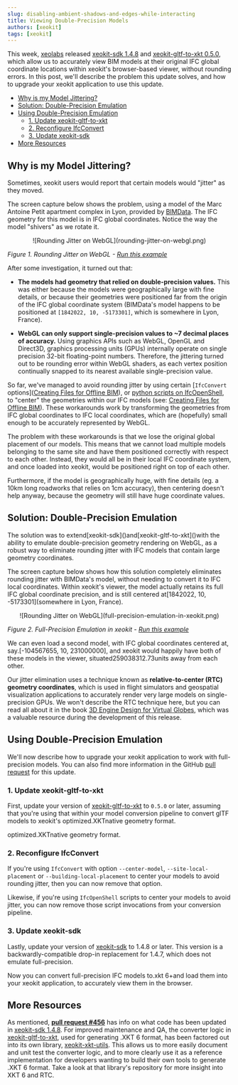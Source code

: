 ```yaml
---
slug: disabling-ambient-shadows-and-edges-while-interacting
title: Viewing Double-Precision Models
authors: [xeokit]
tags: [xeokit]
---
```


This week, [xeolabs](http://xeolabs.com/) released [xeokit-sdk 1.4.8](https://github.com/xeokit/xeokit-sdk) and [xeokit-gltf-to-xkt 0.5.0](https://github.com/xeokit/xeokit-gltf-to-xkt), which allow us to accurately view BIM models at their original IFC global coordinate locations within xeokit's browser-based viewer, without rounding errors. In this post, we'll describe the problem this update solves, and how to upgrade your xeokit application to use this update.

* [Why is my Model Jittering?](#why-is-my-model-jittering)
* [Solution: Double-Precision Emulation](#solution-double-precision-emulation)
* [Using Double-Precision Emulation](#using-double-precision-emulation)
    * [1. Update xeokit-gltf-to-xkt](#1-update-xeokit-gltf-to-xkt)
    * [2. Reconfigure IfcConvert](#2-reconfigure-ifcconvert)
    * [3. Update xeokit-sdk](#3-update-xeokit-sdk)
* [More Resources](#more-resources)

## Why is my Model Jittering?

Sometimes, xeokit users would report that certain models would "jitter" as they moved.

The screen capture below shows the problem, using a model of the Marc Antoine Petit apartment complex in Lyon, provided by [BIMData](https://bimdata.io/). The IFC geometry for this model is in IFC global coordinates. Notice the way the model "shivers" as we rotate it.

<p align="center">
![Rounding Jitter on WebGL](rounding-jitter-on-webgl.png)

*Figure 1. Rounding Jitter on WebGL - [Run this example](https://xeokit.github.io/xeokit-sdk/examples/#loading_XKT_jitter_singlePrecision_MAP)*
</p>

After some investigation, it turned out that:

* **The models had geometry that relied on double-precision values.** This was either because the models were geographically large with fine details, or because their geometries were positioned far from the origin of the IFC global coordinate system (BIMData's model happens to be positioned at `[1842022, 10, -5173301]`, which is somewhere in Lyon, France).

* **WebGL can only support single-precision values to ~7 decimal places of accuracy.** Using graphics APIs such as WebGL, OpenGL and Direct3D, graphics processing units (GPUs) internally operate on single precision 32-bit floating-point numbers. Therefore, the jittering turned out to be rounding error within WebGL shaders, as each vertex position continually snapped to its nearest available single-precision value.


So far, we've managed to avoid rounding jitter by using certain \[`IfcConvert` options\]([Creating Files for Offline BIM](https://github.com/xeokit/xeokit-sdk/wiki/Creating-Files-for-Offline-BIM#42-ifcconvert-options-to-mitigate-precision-loss)), or [python scripts on IfcOpenShell](https://github.com/xeokit/xeokit-sdk/wiki/Creating-Files-for-Offline-BIM#431-a-python-script-using-ifcopenshell), to "center" the geometries within our IFC models (see: [Creating Files for Offline BIM](https://github.com/xeokit/xeokit-sdk/wiki/Creating-Files-for-Offline-BIM#42-ifcconvert-options-to-mitigate-precision-loss)). These workarounds work by transforming the geometries from IFC global coordinates to IFC local coordinates, which are (hopefully) small enough to be accurately represented by WebGL.

The problem with these workarounds is that we lose the original global placement of our models. This means that we cannot load multiple models belonging to the same site and have them positioned correctly with respect to each other. Instead, they would all be in their local IFC coordinate system, and once loaded into xeokit, would be positioned right on top of each other.

Furthermore, if the model is geographically huge, with fine details (eg. a 10km long roadworks that relies on 1cm accuracy), then centering doesn't help anyway, because the geometry will still have huge coordinate values.

## Solution: Double-Precision Emulation

The solution was to extend\[xeokit-sdk\]()and\[xeokit-gltf-to-xkt\]()with the ability to emulate double-precision geometry rendering on WebGL, as a robust way to eliminate rounding jitter with IFC models that contain large geometry coordinates.

The screen capture below shows how this solution completely eliminates rounding jitter with BIMData's model, without needing to convert it to IFC local coordinates. Within xeokit's viewer, the model actually retains its full IFC global coordinate precision, and is still centered at\[1842022, 10, -5173301\](somewhere in Lyon, France).

<p align="center">
![Rounding Jitter on WebGL](full-precision-emulation-in-xeokit.png)

*Figure 2. Full-Precision Emulation in xeokit - [Run this example](https://xeokit.github.io/xeokit-sdk/examples/#loading_XKT_jitter_fullPrecision_MAP)*
</p>

We can even load a second model, with IFC global coordinates centered at, say.\[-104567655, 10, 231000000\], and xeokit would happily have both of these models in the viewer, situated259038312.73units away from each other.

Our jitter elimination uses a technique known as **relative-to-center (RTC) geometry coordinates**, which is used in flight simulators and geospatial visualization applications to accurately render very large models on single-precision GPUs. We won't describe the RTC technique here, but you can read all about it in the book [3D Engine Design for Virtual Globes](https://www.amazon.com/3D-Engine-Design-Virtual-Globes/dp/1568817118), which was a valuable resource during the development of this release.

## Using Double-Precision Emulation

We'll now describe how to upgrade your xeokit application to work with full-precision models. You can also find more information in the GitHub [pull request](https://github.com/xeokit/xeokit-sdk/pull/456) for this update.

### 1. Update xeokit-gltf-to-xkt

First, update your version of [xeokit-gltf-to-xkt](https://github.com/xeokit/xeokit-gltf-to-xkt) to `0.5.0` or later, assuming that you're using that within your model conversion pipeline to convert glTF models to xeokit's optimized.XKTnative geometry format.

optimized.XKTnative geometry format.

### 2. Reconfigure IfcConvert

If you're using `IfcConvert` with option `--center-model`, `--site-local-placement` or `--building-local-placement` to center your models to avoid rounding jitter, then you can now remove that option.

Likewise, if you're using `IfcOpenShell` scripts to center your models to avoid jitter, you can now remove those script invocations from your conversion pipeline.

### 3. Update xeokit-sdk

Lastly, update your version of [xeokit-sdk](https://github.com/xeokit/xeokit-sdk) to 1.4.8 or later. This version is a backwardly-compatible drop-in replacement for 1.4.7, which does not emulate full-precision.

Now you can convert full-precision IFC models to.xkt 6+and load them into your xeokit application, to accurately view them in the browser.

## More Resources

As mentioned, [**pull request #456**](https://github.com/xeokit/xeokit-sdk/pull/456) has info on what code has been updated in [xeokit-sdk 1.4.8](https://github.com/xeokit/xeokit-sdk). For improved maintenance and QA, the converter logic in [xeokit-gltf-to-xkt](https://github.com/xeokit/xeokit-gltf-to-xkt), used for generating .XKT 6 format, has been factored out into its own library, [xeokit-xkt-utils](https://github.com/xeokit/xeokit-xkt-utils). This allows us to more easily document and unit test the converter logic, and to more clearly use it as a reference implementation for developers wanting to build their own tools to generate .XKT 6 format. Take a look at that library's repository for more insight into XKT 6 and RTC.
